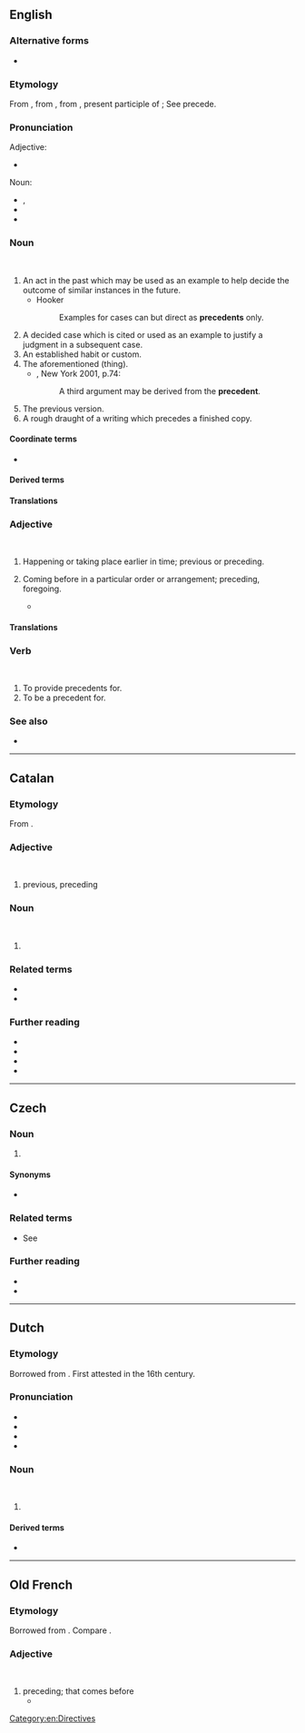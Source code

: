 ==English==
===Alternative forms===
*{{q|archaic}}

===Etymology===
From , from , from , present participle of ; See precede.

===Pronunciation===
Adjective:
* 
Noun:
* , 
* 
* 

===Noun===
<br />

# An act in the past which may be used as an example to help decide the outcome of similar instances in the future.
#* Hooker
#*: Examples for cases can but direct as '''precedents''' only.
# A decided case which is cited or used as an example to justify a judgment in a subsequent case.
# An established habit or custom.
# The aforementioned (thing).
#* , New York 2001, p.74:
#*: A third argument may be derived from the '''precedent'''.
# The previous version.
# A rough draught of a writing which precedes a finished copy.
#: 

==== Coordinate terms ====
*{{sense|a case used as an example to justify a judgment in a subsequent one}} 

====Derived terms====
====Translations====
===Adjective===
<br />

# Happening or taking place earlier in time; previous or preceding. {{defdate|from 14th c.}}
# {{lb|en|now|_|rare}} Coming before in a particular order or arrangement; preceding, foregoing. {{defdate|from 15th c.}}
#* 

====Translations====
===Verb===
<br />

# To provide precedents for.
# To be a precedent for.

===See also===
* 

[[Category:en:Directives]]

----

==Catalan==

===Etymology===
From .

===Adjective===
<br />

# previous, preceding

===Noun===
<br />

# 

===Related terms===
* 
* 

===Further reading===
* 
* 
* 
* 

----

==Czech==

===Noun===
{{cs-noun|g=m}}

# {{l|en|precedent}} {{gloss|past act used as example}}

====Synonyms====
* 

===Related terms===
* See 

===Further reading===
* 
* 

----

==Dutch==

===Etymology===
Borrowed from . First attested in the 16th century.

===Pronunciation===
* 
* 
* {{hyphenation|nl|pre|ce|dent}}
* 

===Noun===
<br />

# 

====Derived terms====
* 

----

==Old French==

===Etymology===
Borrowed from . Compare .

===Adjective===
<br />

# preceding; that comes before
#*